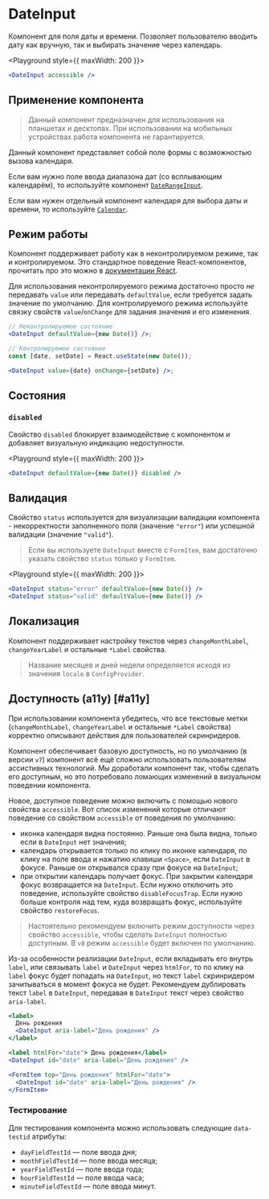 <Overview>

# DateInput

Компонент для поля даты и времени. Позволяет пользователю вводить дату как вручную, так и выбирать значение через календарь.

</Overview>

<Playground style={{ maxWidth: 200 }}>
  ```jsx
  <DateInput accessible />
  ```
</Playground>

## Применение компонента

> Данный компонент предназначен для использования на планшетах и десктопах.
> При использовании на мобильных устройствах работа компонента не гарантируется.

Данный компонент представляет собой поле формы с возможностью вызова календаря.

Если вам нужно поле ввода диапазона дат (со всплывающим календарём), то используйте компонент [`DateRangeInput`](/components/date-range-input).

Если вам нужен отдельный компонент календаря для выбора даты и времени, то используйте [`Calendar`](/components/calendar).

## Режим работы

Компонент поддерживает работу как в неконтролируемом режиме, так и контролируемом. Это стандартное поведение
React-компонентов, прочитать про это можно в [документации React](https://react.dev/reference/react-dom/components/input#controlling-an-input-with-a-state-variable).

Для использования неконтролируемого режима достаточно просто _не_ передавать `value` или передавать `defaultValue`, если
требуется задать значение по умолчанию.
Для контролируемого режима используйте связку свойств `value`/`onChange` для задания значения и его изменения.

```jsx
// Неконтролируемое состояние
<DateInput defaultValue={new Date()} />;

// Контролируемое состояние
const [date, setDate] = React.useState(new Date());

<DateInput value={date} onChange={setDate} />;
```

## Состояния

### `disabled`

Свойство `disabled` блокирует взаимодействие с компонентом и добавляет визуальную индикацию недоступности.

<Playground style={{ maxWidth: 200 }}>
  ```jsx
  <DateInput defaultValue={new Date()} disabled />
  ```
</Playground>

## Валидация

Свойство `status` используется для визуализации валидации компонента - некорректности заполненного поля (значение `"error"`)
или успешной валидации (значение `"valid"`).

> Если вы используете `DateInput` вместе с `FormItem`, вам достаточно указать свойство `status` только у `FormItem`.

<Playground style={{ maxWidth: 200 }}>
  ```jsx
  <DateInput status="error" defaultValue={new Date()} />
  <DateInput status="valid" defaultValue={new Date()} />
  ```
</Playground>

## Локализация

Компонент поддерживает настройку текстов через `changeMonthLabel`, `changeYearLabel` и остальные `*Label` свойства.

> Название месяцев и дней недели определяется исходя из значения `locale` в `ConfigProvider`.

## Доступность (a11y) [#a11y]

При использовании компонента убедитесь, что все текстовые метки
(`changeMonthLabel`, `changeYearLabel` и остальные `*Label` свойства) корректно описывают действия для пользователей скринридеров.

Компонент обеспечивает базовую доступность, но по умолчанию (в версии `v7`) компонент всё ещё сложно использовать пользователям
ассистивных технологий. Мы доработали компонент так, чтобы сделать его доступным, но это потребовало ломающих изменений
в визуальном поведении компонента.

Новое, доступное поведение можно включить с помощью нового свойства `accessible`.
Вот список изменений которые отличают поведение со свойством `accessible` от поведения по умолчанию:

- иконка календаря видна постоянно. Раньше она была видна, только если в `DateInput` нет значения;
- календарь открывается только по клику по иконке календаря, по клику на поле ввода и нажатию клавиши `<Space>`,
  если `DateInput` в фокусе. Раньше он открывался сразу при фокусе на `DateInput`;
- при открытии календарь получает фокус. При закрытии календаря фокус возвращается на `DateInput`. Если нужно
  отключить это поведение, используйте свойство `disableFocusTrap`. Если нужно больше контроля над тем, куда возвращать фокус,
  используйте свойство `restoreFocus`.

> Настоятельно рекомендуем включить режим доступности через свойство `accessible`,
> чтобы сделать `DateInput` полностью доступным. В `v8` режим `accessible` будет включен по умолчанию.

Из-за особенности реализации `DateInput`, если вкладывать его внутрь `label`, или связывать `label` и `DateInput` через `htmlFor`,
то по клику на `label` фокус будет попадать на `DateInput`, но текст `label` скринридером зачитываться в момент фокуса не будет.
Рекомендуем дублировать текст `label` в `DateInput`, передавая в `DateInput` текст через свойство `aria-label`.

```jsx
<label>
  День рождения
  <DateInput aria-label="День рождения" />
</label>

<label htmlFor="date"> День рождения</label>
<DateInput id="date" aria-label="День рождения" />

<FormItem top="День рождения" htmlFor="date">
  <DateInput id="date" aria-label="День рождения" />
</FormItem>
```

### Тестирование

Для тестирования компонента можно использовать следующие `data-testid` атрибуты:

- `dayFieldTestId` — поле ввода дня;
- `monthFieldTestId` — поле ввода месяца;
- `yearFieldTestId` — поле ввода года;
- `hourFieldTestId` — поле ввода часа;
- `minuteFieldTestId` — поле ввода минут.
